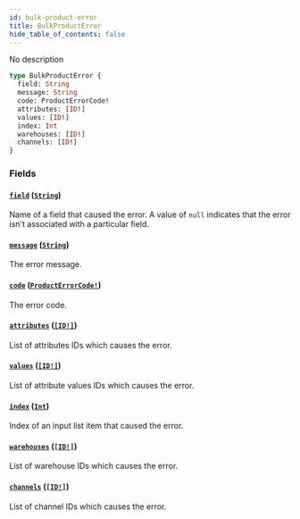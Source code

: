 ```yaml
---
id: bulk-product-error
title: BulkProductError
hide_table_of_contents: false
---
```


No description

```graphql
type BulkProductError {
  field: String
  message: String
  code: ProductErrorCode!
  attributes: [ID!]
  values: [ID!]
  index: Int
  warehouses: [ID!]
  channels: [ID!]
}
```

### Fields

#### [`field`](#) ([`String`](../../../developer/api-reference/scalars/string))

Name of a field that caused the error. A value of `null` indicates that the error isn't associated with a particular field.

#### [`message`](#) ([`String`](../../../developer/api-reference/scalars/string))

The error message.

#### [`code`](#) ([`ProductErrorCode!`](../../../developer/api-reference/enums/product-error-code))

The error code.

#### [`attributes`](#) ([`[ID!]`](../../../developer/api-reference/scalars/id))

List of attributes IDs which causes the error.

#### [`values`](#) ([`[ID!]`](../../../developer/api-reference/scalars/id))

List of attribute values IDs which causes the error.

#### [`index`](#) ([`Int`](../../../developer/api-reference/scalars/int))

Index of an input list item that caused the error.

#### [`warehouses`](#) ([`[ID!]`](../../../developer/api-reference/scalars/id))

List of warehouse IDs which causes the error.

#### [`channels`](#) ([`[ID!]`](../../../developer/api-reference/scalars/id))

List of channel IDs which causes the error.
